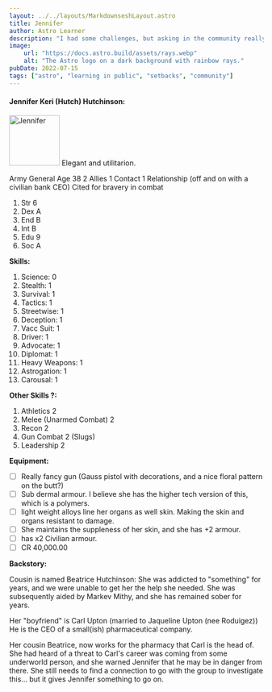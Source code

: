 ```yaml
---
layout: ../../layouts/MarkdownseshLayout.astro
title: Jennifer
author: Astro Learner
description: "I had some challenges, but asking in the community really helped!"
image:
    url: "https://docs.astro.build/assets/rays.webp"
    alt: "The Astro logo on a dark background with rainbow rays."
pubDate: 2022-07-15
tags: ["astro", "learning in public", "setbacks", "community"]
---
```


#### Jennifer Keri (Hutch) Hutchinson:
<Image src={Jennifer} alt="Jennifer" height="100" width="100" />
Elegant and utilitarion.

Army General
Age 38
2 Allies 1 Contact 
1 Relationship (off and on with a civilian bank CEO)
Cited for bravery in combat

1. Str 6
2. Dex A
3. End B
4. Int B
5. Edu 9
6. Soc A

**Skills:**
1. Science: 0
2. Stealth: 1
3. Survival: 1
4. Tactics: 1
5. Streetwise: 1
6. Deception: 1
7. Vacc Suit: 1
8. Driver: 1
9. Advocate: 1
10. Diplomat: 1
11. Heavy Weapons: 1
12. Astrogation: 1
13. Carousal: 1

**Other Skills ?:**
1. Athletics 2
2. Melee (Unarmed Combat) 2
3. Recon 2
4. Gun Combat 2 (Slugs)
5. Leadership 2

**Equipment:**
- [ ] Really fancy gun (Gauss pistol with decorations, and a nice floral pattern on the butt?)
- [ ] Sub dermal armour. I believe she has the higher tech version of this, which is a polymers.
- [ ] light weight alloys line her organs as well skin. Making the skin and organs resistant to damage.
- [ ] She maintains the suppleness of her skin, and she has +2 armour.
- [ ] has x2 Civilian armour.
- [ ] CR 40,000.00

**Backstory:**

Cousin is named Beatrice Hutchinson:
She was addicted to "something" for years, and we were unable to get her the help she needed. 
She was subsequently aided by Markev Mithy, and she has remained sober for years.

Her "boyfriend" is Carl Upton (married to Jaqueline Upton (nee Roduigez))
He is the CEO of a small(ish) pharmaceutical company. 

Her cousin Beatrice, now works for the pharmacy that Carl is the head of. She had heard of a threat to 
Carl's career was coming from some underworld person, and she warned Jennifer that he may be in danger from 
there. She still needs to find a connection to go with the group to investigate this... but it gives Jennifer 
something to go on.